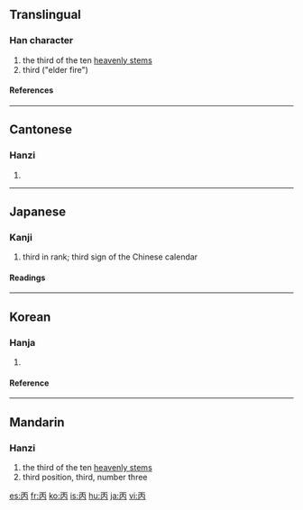 ==Translingual==

===Han character===
{{Han char|rn=1|rad=一|as=04|sn=5|four=1022<sub>7</sub>|canj=一人月 (MOB)}}
# the third of the ten [[w:Heavenly Stems|heavenly stems]]
# third ("elder fire")

====References====
{{Han ref|kx=0078.020|dkj=00035|dj=0156.040|hdz=10016.030|uh=4E19|ud=19993|bh=A4FE|bd=42238}}

----

==Cantonese==

===Hanzi===
{{yue-hanzi|jyut=|y=bing2}}
# {{defn|Cantonese}}

----

==Japanese==

===Kanji===
{{ja-kanji|grade=c|rs=一04}}
# third in rank; third sign of the Chinese calendar

====Readings====
{{ja-readings|on=[[へい]] (hei), [[ひょう]] (hyō)|kun=[[ひのえ]] (hinoe)}}

----

==Korean==

===Hanja===
{{ko-hanja|hangeul=병|rv=byeong|mr=pyŏng|eumhun=남녘|ehrv=namnyeok|ehmr=namnǒk'|ehy=}}

# {{defn|Korean}}

====Reference====
{{Hanja ref|nav=9538}}

----

==Mandarin==

===Hanzi===
{{cmn-hanzi|pin=[[bǐng]] ([[bing3]])|wg=ping<sup>3</sup>}}
# the third of the ten [[w:Heavenly Stems|heavenly stems]]
# third position, third, number three

[[es:丙]]
[[fr:丙]]
[[ko:丙]]
[[is:丙]]
[[hu:丙]]
[[ja:丙]]
[[vi:丙]]